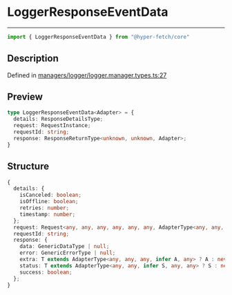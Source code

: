 

# LoggerResponseEventData

<div class="api-docs__separator" data-reactroot="">

---

</div><div class="api-docs__import" data-reactroot="">

```ts
import { LoggerResponseEventData } from "@hyper-fetch/core"
```

</div><div class="api-docs__section">

## Description

</div><div class="api-docs__description"><span class="api-docs__do-not-parse">



</span></div><p class="api-docs__definition">

Defined in [managers/logger/logger.manager.types.ts:27](https://github.com/BetterTyped/hyper-fetch/blob/c3e2c45/packages/core/src/managers/logger/logger.manager.types.ts#L27)

</p><div class="api-docs__section">

## Preview

</div><div class="api-docs__preview type">

```ts
type LoggerResponseEventData<Adapter> = {
  details: ResponseDetailsType; 
  request: RequestInstance; 
  requestId: string; 
  response: ResponseReturnType<unknown, unknown, Adapter>; 
}
```

</div><div class="api-docs__section">

## Structure

</div><div class="api-docs__returns">

```ts
{
  details: {
    isCanceled: boolean;
    isOffline: boolean;
    retries: number;
    timestamp: number;
  };
  request: Request<any, any, any, any, any, any, AdapterType<any, any, any, any, any>, any, any, any>;
  requestId: string;
  response: {
    data: GenericDataType | null;
    error: GenericErrorType | null;
    extra: T extends AdapterType<any, any, any, infer A, any> ? A : never | null;
    status: T extends AdapterType<any, any, infer S, any, any> ? S : never | null;
    success: boolean;
  };
}
```

</div>